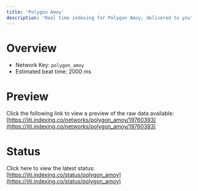 ```yaml
---
title: 'Polygon Amoy'
description: 'Real time indexing for Polygon Amoy; delivered to you'
---
```


# Overview
- Network Key: `polygon_amoy`
- Estimated beat time: 2000 ms

# Preview
Click the following link to view a preview of the raw data available: [https://jiti.indexing.co/networks/polygon_amoy/19760393](https://jiti.indexing.co/networks/polygon_amoy/19760393)

# Status
Click here to view the latest status: [https://jiti.indexing.co/status/polygon_amoy](https://jiti.indexing.co/status/polygon_amoy)
